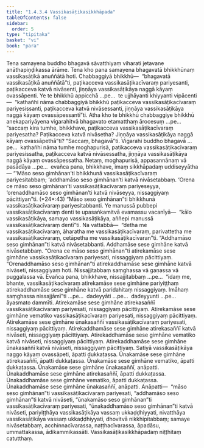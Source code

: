 ```yaml
---
title: "1.4.3.4 Vassikasāṭikasikkhāpada"
tableOfContents: false
sidebar:
  order: 5
type: "tipitaka"
basket: "vi"
book: "para"
---
```



<DynamicBreadcrumb />

<Division number="626" book="para" bookNo="1" page="364">

<Paragraph number="2323" book="para">
Tena samayena buddho bhagavā sāvatthiyaṃ viharati jetavane anāthapiṇḍikassa ārāme. Tena kho pana samayena bhagavatā bhikkhūnaṃ vassikasāṭikā anuññātā hoti. Chabbaggiyā bhikkhū—  “bhagavatā vassikasāṭikā anuññātā”ti, paṭikacceva vassikasāṭikacīvaraṃ pariyesanti, paṭikacceva katvā nivāsenti, jiṇṇāya vassikasāṭikāya naggā kāyaṃ ovassāpenti. Ye te bhikkhū appicchā …pe…  te ujjhāyanti khiyyanti vipācenti—  “kathañhi nāma chabbaggiyā bhikkhū paṭikacceva vassikasāṭikacīvaraṃ pariyesissanti, paṭikacceva katvā nivāsessanti, jiṇṇāya vassikasāṭikāya naggā kāyaṃ ovassāpessantī”ti.
</Paragraph>

<Paragraph number="2324" book="para">
Atha kho te bhikkhū chabbaggiye bhikkhū anekapariyāyena vigarahitvā bhagavato etamatthaṃ ārocesuṃ …pe…  “saccaṃ kira tumhe, bhikkhave, paṭikacceva vassikasāṭikacīvaraṃ pariyesatha? Paṭikacceva katvā nivāsetha? Jiṇṇāya vassikasāṭikāya naggā kāyaṃ ovassāpethā”ti? “Saccaṃ, bhagavā”ti. Vigarahi buddho bhagavā …pe…  kathañhi nāma tumhe moghapurisā, paṭikacceva vassikasāṭikacīvaraṃ pariyesissatha, paṭikacceva katvā nivāsessatha, jiṇṇāya vassikasāṭikāya naggā kāyaṃ ovassāpessatha. Netaṃ, moghapurisā, appasannānaṃ vā pasādāya …pe…  evañca pana, bhikkhave, imaṃ sikkhāpadaṃ uddiseyyātha—
</Paragraph>

</Division>
<Division number="627" book="para" bookNo="1" page="365">

<Paragraph number="2325" book="para">
<Emphasis>“‘Māso seso gimhānan’ti bhikkhunā vassikasāṭikacīvaraṃ pariyesitabbaṃ</Emphasis>; <Emphasis>‘addhamāso</Emphasis> <Emphasis>seso gimhānan’ti katvā nivāsetabbaṃ</Emphasis>. <Emphasis>‘Orena ce māso seso gimhānan’ti vassikasāṭikacīvaraṃ pariyeseyya, ‘orenaddhamāso seso gimhānan’ti katvā nivāseyya, nissaggiyaṃ pācittiyan”</Emphasis>ti. (*24*:<Emphasis>43</Emphasis>)
</Paragraph>

</Division>
<Division number="628" book="para" bookNo="1" page="365">

<Paragraph number="2326" book="para">
<Emphasis>“Māso seso gimhānan”ti bhikkhunā vassikasāṭikacīvaraṃ pariyesitabban</Emphasis>ti. Ye manussā pubbepi vassikasāṭikacīvaraṃ denti te upasaṅkamitvā evamassu vacanīyā—  “kālo vassikasāṭikāya, samayo vassikasāṭikāya, aññepi manussā vassikasāṭikacīvaraṃ dentī”ti. Na vattabbā—  “detha me vassikasāṭikacīvaraṃ, āharatha me vassikasāṭikacīvaraṃ, parivattetha me vassikasāṭikacīvaraṃ, cetāpetha me vassikasāṭikacīvaran”ti.
</Paragraph>

<Paragraph number="2327" book="para">
<Emphasis>“Addhamāso seso gimhānan”ti katvā nivāsetabban</Emphasis>ti. Addhamāse sese gimhāne katvā nivāsetabbaṃ.
</Paragraph>

<Paragraph number="2328" book="para">
<Emphasis>“Orena ce māso seso gimhānan”</Emphasis>ti atirekamāse sese gimhāne vassikasāṭikacīvaraṃ pariyesati, nissaggiyaṃ pācittiyaṃ.
</Paragraph>

<Paragraph number="2329" book="para">
<Emphasis>“Orenaddhamāso seso gimhānan”</Emphasis>ti atirekaddhamāse sese gimhāne katvā nivāseti, nissaggiyaṃ hoti. Nissajjitabbaṃ saṃghassa vā gaṇassa vā puggalassa vā. Evañca pana, bhikkhave, nissajjitabbaṃ …pe…  “idaṃ me, bhante, vassikasāṭikacīvaraṃ atirekamāse sese gimhāne pariyiṭṭhaṃ atirekaddhamāse sese gimhāne katvā paridahitaṃ nissaggiyaṃ. Imāhaṃ saṃghassa nissajjāmī”ti …pe…  dadeyyāti …pe…  dadeyyunti …pe…  āyasmato dammīti.
</Paragraph>

</Division>
<Division number="629" book="para" bookNo="1" page="366">

<Paragraph number="2330" book="para">
Atirekamāse sese gimhāne atirekasaññī vassikasāṭikacīvaraṃ pariyesati, nissaggiyaṃ pācittiyaṃ. Atirekamāse sese gimhāne vematiko vassikasāṭikacīvaraṃ pariyesati, nissaggiyaṃ pācittiyaṃ. Atirekamāse sese gimhāne ūnakasaññī vassikasāṭikacīvaraṃ pariyesati, nissaggiyaṃ pācittiyaṃ.
</Paragraph>

<Paragraph number="2331" book="para">
Atirekaddhamāse sese gimhāne atirekasaññī katvā nivāseti, nissaggiyaṃ pācittiyaṃ. Atirekaddhamāse sese gimhāne vematiko katvā nivāseti, nissaggiyaṃ pācittiyaṃ. Atirekaddhamāse sese gimhāne ūnakasaññī katvā nivāseti, nissaggiyaṃ pācittiyaṃ.
</Paragraph>

<Paragraph number="2332" book="para">
Satiyā vassikasāṭikāya naggo kāyaṃ ovassāpeti, āpatti dukkaṭassa. Ūnakamāse sese gimhāne atirekasaññī, āpatti dukkaṭassa. Ūnakamāse sese gimhāne vematiko, āpatti dukkaṭassa. Ūnakamāse sese gimhāne ūnakasaññī, anāpatti.
</Paragraph>

<Paragraph number="2333" book="para">
Ūnakaddhamāse sese gimhāne atirekasaññī, āpatti dukkaṭassa. Ūnakaddhamāse sese gimhāne vematiko, āpatti dukkaṭassa. Ūnakaddhamāse sese gimhāne ūnakasaññī, anāpatti.
</Paragraph>

</Division>
<Division number="630" book="para" bookNo="1" page="366">

<Paragraph number="2334" book="para">
Anāpatti—  “māso seso gimhānan”ti vassikasāṭikacīvaraṃ pariyesati, “addhamāso seso gimhānan”ti katvā nivāseti, “ūnakamāso seso gimhānan”ti vassikasāṭikacīvaraṃ pariyesati, “ūnakaddhamāso seso gimhānan”ti katvā nivāseti, pariyiṭṭhāya vassikasāṭikāya vassaṃ ukkaḍḍhiyyati, nivatthāya vassikasāṭikāya vassaṃ ukkaḍḍhiyyati, dhovitvā nikkhipitabbaṃ; samaye nivāsetabbaṃ, acchinnacīvarassa, naṭṭhacīvarassa, āpadāsu, ummattakassa, ādikammikassāti.

</Paragraph>
</Division>

<Paragraph number="2335" type="center" book="para">
Vassikasāṭikasikkhāpadaṃ niṭṭhitaṃ catutthaṃ.
</Paragraph>